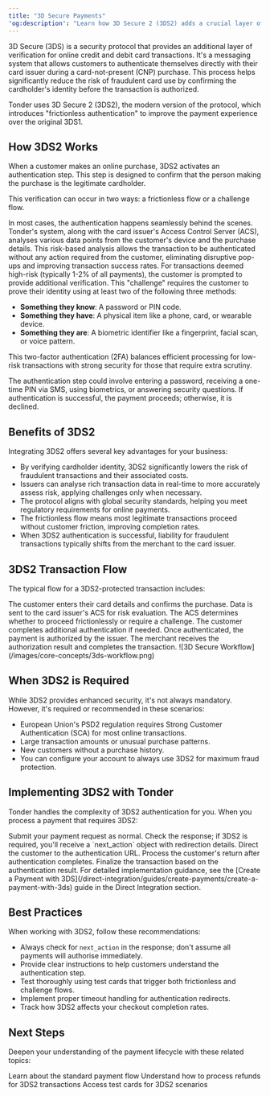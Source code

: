 ```yaml
---
title: "3D Secure Payments"
'og:description': "Learn how 3D Secure 2 (3DS2) adds a crucial layer of security to online card transactions, reducing fraud and enhancing customer trust."
---
```


3D Secure (3DS) is a security protocol that provides an additional layer of verification for online credit and debit card transactions. It's a messaging system that allows customers to authenticate themselves directly with their card issuer during a card-not-present (CNP) purchase. This process helps significantly reduce the risk of fraudulent card use by confirming the cardholder's identity before the transaction is authorized.

<Note>
  Tonder uses 3D Secure 2 (3DS2), the modern version of the protocol, which introduces "frictionless authentication" to improve the payment experience over the original 3DS1.
</Note>

## How 3DS2 Works

When a customer makes an online purchase, 3DS2 activates an authentication step. This step is designed to confirm that the person making the purchase is the legitimate cardholder.

This verification can occur in two ways: a frictionless flow or a challenge flow.

<AccordionGroup>
<Accordion title="Frictionless Flow">
In most cases, the authentication happens seamlessly behind the scenes. Tonder's system, along with the card issuer's Access Control Server (ACS), analyses various data points from the customer's device and the purchase details. This risk-based analysis allows the transaction to be authenticated without any action required from the customer, eliminating disruptive pop-ups and improving transaction success rates.
</Accordion>

<Accordion title="Challenge Flow">
For transactions deemed high-risk (typically 1-2% of all payments), the customer is prompted to provide additional verification. This "challenge" requires the customer to prove their identity using at least two of the following three methods:

* **Something they know**: A password or PIN code.
* **Something they have**: A physical item like a phone, card, or wearable device.
* **Something they are**: A biometric identifier like a fingerprint, facial scan, or voice pattern.

This two-factor authentication (2FA) balances efficient processing for low-risk transactions with strong security for those that require extra scrutiny.
</Accordion>
</AccordionGroup>

<Info>
  The authentication step could involve entering a password, receiving a one-time PIN via SMS, using biometrics, or answering security questions. If authentication is successful, the payment proceeds; otherwise, it is declined.
</Info>

## Benefits of 3DS2

Integrating 3DS2 offers several key advantages for your business:

- By verifying cardholder identity, 3DS2 significantly lowers the risk of fraudulent transactions and their associated costs.
- Issuers can analyse rich transaction data in real-time to more accurately assess risk, applying challenges only when necessary.
- The protocol aligns with global security standards, helping you meet regulatory requirements for online payments.
- The frictionless flow means most legitimate transactions proceed without customer friction, improving completion rates.
- When 3DS2 authentication is successful, liability for fraudulent transactions typically shifts from the merchant to the card issuer.

## 3DS2 Transaction Flow

The typical flow for a 3DS2-protected transaction includes:

<Steps>
<Step title="Customer Initiates Payment">
The customer enters their card details and confirms the purchase.
</Step>

<Step title="Risk Assessment">
Data is sent to the card issuer's ACS for risk evaluation.
</Step>

<Step title="Authentication Decision">
The ACS determines whether to proceed frictionlessly or require a challenge.
</Step>

<Step title="Challenge (If Needed)">
The customer completes additional authentication if needed.
</Step>

<Step title="Authorization">
Once authenticated, the payment is authorized by the issuer.
</Step>

<Step title="Confirmation">
The merchant receives the authorization result and completes the transaction.
</Step>
</Steps>

<Frame>
  ![3D Secure Workflow](/images/core-concepts/3ds-workflow.png)
</Frame>

## When 3DS2 is Required

While 3DS2 provides enhanced security, it's not always mandatory. However, it's required or recommended in these scenarios:

- European Union's PSD2 regulation requires Strong Customer Authentication (SCA) for most online transactions.
- Large transaction amounts or unusual purchase patterns.
- New customers without a purchase history.
- You can configure your account to always use 3DS2 for maximum fraud protection.

## Implementing 3DS2 with Tonder

Tonder handles the complexity of 3DS2 authentication for you. When you process a payment that requires 3DS2:

<Steps>
<Step title="Submit Payment Request">
Submit your payment request as normal.
</Step>

<Step title="Check Response">
Check the response; if 3DS2 is required, you'll receive a `next_action` object with redirection details.
</Step>

<Step title="Redirect Customer">
Direct the customer to the authentication URL.
</Step>

<Step title="Handle Callback">
Process the customer's return after authentication completes.
</Step>

<Step title="Complete Payment">
Finalize the transaction based on the authentication result.
</Step>
</Steps>

<Note>
For detailed implementation guidance, see the [Create a Payment with 3DS](/direct-integration/guides/create-payments/create-a-payment-with-3ds) guide in the Direct Integration section.
</Note>

## Best Practices

When working with 3DS2, follow these recommendations:

- Always check for `next_action` in the response; don't assume all payments will authorise immediately.
- Provide clear instructions to help customers understand the authentication step.
- Test thoroughly using test cards that trigger both frictionless and challenge flows.
- Implement proper timeout handling for authentication redirects.
- Track how 3DS2 affects your checkout completion rates.

## Next Steps

Deepen your understanding of the payment lifecycle with these related topics:

<CardGroup cols={2}>
  <Card title="Payments" href="/guides/core-concepts/payment-lifecycle/payments">
    Learn about the standard payment flow
  </Card>
  <Card title="Refunds" href="/guides/core-concepts/payment-lifecycle/refunds">
    Understand how to process refunds for 3DS2 transactions
  </Card>
  <Card title="Testing Data" href="/guides/core-concepts/testing-data">
    Access test cards for 3DS2 scenarios
  </Card>
</CardGroup>

